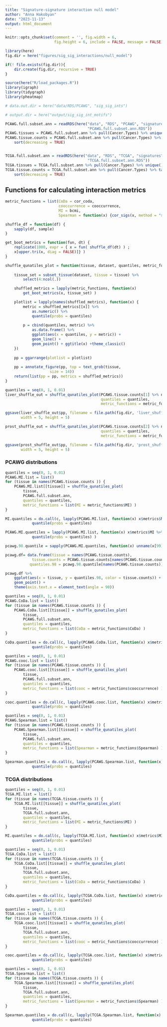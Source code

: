 ```yaml
---
title: "Signature-signature interaction null model"
author: "Anna Hakobyan"
date: "2023-11-13"
output: html_document
---
```


```r
knitr::opts_chunk$set(comment = '', fig.width = 6, 
                      fig.height = 6, include = FALSE, message = FALSE)
```

```r
library(here)
fig.dir = here("figures/sig_sig_interactions/null_model")

if(! file.exists(fig.dir)){
    dir.create(fig.dir, recursive = TRUE)
}

source(here("R/load_packages.R"))
library(igraph)
library(tidygraph)
library(pheatmap)

# data.out.dir = here("data/RDS/PCAWG", "sig_sig_ints")

# output.dir = here("output/sig_sig_int_motifs")
```


```r
PCAWG.full.subset.ann = readRDS(here("data", "RDS", "PCAWG", "signatures",
                                     "PCAWG.full.subset.ann.RDS"))
PCAWG.tissues = PCAWG.full.subset.ann %>% pull(Cancer.Types) %>% unique()
PCAWG.tissue.counts = PCAWG.full.subset.ann %>% pull(Cancer.Types) %>% table() %>% 
    sort(decreasing = TRUE)


TCGA.full.subset.ann = readRDS(here("data", "RDS", "TCGA", "signatures",
                                     "TCGA.full.subset.ann.RDS"))
TCGA.tissues = TCGA.full.subset.ann %>% pull(Cancer.Types) %>% unique()
TCGA.tissue.counts = TCGA.full.subset.ann %>% pull(Cancer.Types) %>% table() %>% 
    sort(decreasing = TRUE)
```

## Functions for calculating interaction metrics

```r
metric_functions = list(CoDa = cor_coda,
                        cooccurrence = cooccurrence,
                        MI = bcmi,
                        Spearman = function(x) {cor_sigs(x, method = "spearman")})

shuffle_df = function(df) {
    sapply(df, sample)   
}

get_boot_metrics = function(fun, dt) {
    replicate(1000, expr = { x = fun( shuffle_df(dt) ) ;
    x[upper.tri(x, diag = FALSE)]} )
}

shuffle_qunatiles_plot = function(tissue, dataset, quantiles, metric_functions) {
    
    tissue_set = subset_tissue(dataset, tissue = tissue) %>% 
        select(4:ncol(.))

    shuffled_metrics = lapply(metric_functions, function(x)
        get_boot_metrics(x, tissue_set) )

    plotlist = lapply(names(shuffled_metrics), function(x) {
        metric = shuffled_metrics[[x]] %>% 
            as.numeric() %>% 
            quantile(probs = quantiles)
        
        p = cbind(quantiles, metric) %>% 
            as.data.frame() %>% 
            ggplot(aes(x = quantiles, y = metric)) + 
            geom_line() + 
            geom_point() + ggtitle(x) +theme_classic() 
    })
    
    pp = ggarrange(plotlist = plotlist)
    
    pp = annotate_figure(pp, top = text_grob(tissue, 
                    size = 14))
    return(list(pp = pp, metrics = shuffled_metrics))
}
```


```r
quantiles = seq(0, 1, 0.01)
liver_shuffle_out = shuffle_qunatiles_plot(PCAWG.tissue.counts[1] %>% names, 
                                           quantiles = quantiles,
                                           metric_functions = metric_functions )

ggsave(liver_shuffle_out$pp, filename = file.path(fig.dir, 'liver_shuffle_metric_outs.pdf'),
       width = 5, height = 5)
```


```r
prost_shuffle_out = shuffle_qunatiles_plot(PCAWG.tissue.counts[2] %>% names, 
                                           quantiles = quantiles,
                                           metric_functions = metric_functions )

ggsave(prost_shuffle_out$pp, filename = file.path(fig.dir, 'prost_shuffle_metric_outs.pdf'),
       width = 5, height = 5)
```

### PCAWG distributions

```r
quantiles = seq(0, 1, 0.01)
PCAWG.MI.list = list()
for (tissue in names(PCAWG.tissue.counts )) {
    PCAWG.MI.list[[tissue]] = shuffle_qunatiles_plot(
        tissue, 
        PCAWG.full.subset.ann,
        quantiles = quantiles,
        metric_functions = list(MI = metric_functions$MI) )
}

MI.quantiles = do.call(c, lapply(PCAWG.MI.list, function(x) x$metrics$MI)) %>% as.numeric() %>% 
            quantile(probs = quantiles)

PCAWG.MI.quantiles = lapply(PCAWG.MI.list, function(x) x$metrics$MI %>% as.numeric() %>% 
            quantile(probs = quantiles) ) 

pcawg.98.quantile = sapply(PCAWG.MI.quantiles, function(x) unname(x[99] )) 

pcawg.df= data.frame(tissue = names(PCAWG.tissue.counts),
            tissue.counts = PCAWG.tissue.counts[names(PCAWG.tissue.counts)] %>% as.numeric(),
           quantiles.98 = pcawg.98.quantile[names(PCAWG.tissue.counts)])

pcawg.df %>%
    ggplot(aes(x = tissue, y = quantiles.98, color = tissue.counts)) + 
    geom_point() + 
    theme(axis.text.x = element_text(angle = 90))


```

```r
quantiles = seq(0, 1, 0.01)
PCAWG.CoDa.list = list()
for (tissue in names(PCAWG.tissue.counts )) {
    PCAWG.CoDa.list[[tissue]] = shuffle_qunatiles_plot(
        tissue, 
        PCAWG.full.subset.ann,
        quantiles = quantiles,
        metric_functions = list(CoDa = metric_functions$CoDa) )
}

CoDa.quantiles = do.call(c, lapply(PCAWG.CoDa.list, function(x) x$metrics$CoDa)) %>% as.numeric() %>% 
            quantile(probs = quantiles)
```


```r
quantiles = seq(0, 1, 0.01)
PCAWG.cooc.list = list()
for (tissue in names(PCAWG.tissue.counts )) {
    PCAWG.cooc.list[[tissue]] = shuffle_qunatiles_plot(
        tissue, 
        PCAWG.full.subset.ann,
        quantiles = quantiles,
        metric_functions = list(cooc = metric_functions$cooccurrence) )
}

cooc.quantiles = do.call(c, lapply(PCAWG.cooc.list, function(x) x$metrics$cooc)) %>% as.numeric() %>% 
            quantile(probs = quantiles)
```


```r
quantiles = seq(0, 1, 0.01)
PCAWG.Spearman.list = list()
for (tissue in names(PCAWG.tissue.counts )) {
    PCAWG.Spearman.list[[tissue]] = shuffle_qunatiles_plot(
        tissue, 
        PCAWG.full.subset.ann,
        quantiles = quantiles,
        metric_functions = list(Spearman = metric_functions$Spearman) )
}

Spearman.quantiles = do.call(c, lapply(PCAWG.Spearman.list, function(x) x$metrics$Spearman)) %>% as.numeric() %>% 
            quantile(probs = quantiles)
```


### TCGA distributions

```r
quantiles = seq(0, 1, 0.01)
TCGA.MI.list = list()
for (tissue in names(TCGA.tissue.counts )) {
    TCGA.MI.list[[tissue]] = shuffle_qunatiles_plot(
        tissue, 
        TCGA.full.subset.ann,
        quantiles = quantiles,
        metric_functions = list(MI = metric_functions$MI) )
}

MI.quantiles = do.call(c, lapply(TCGA.MI.list, function(x) x$metrics$MI)) %>% as.numeric() %>% 
            quantile(probs = quantiles)
```

```r
quantiles = seq(0, 1, 0.01)
TCGA.CoDa.list = list()
for (tissue in names(TCGA.tissue.counts )) {
    TCGA.CoDa.list[[tissue]] = shuffle_qunatiles_plot(
        tissue, 
        TCGA.full.subset.ann,
        quantiles = quantiles,
        metric_functions = list(CoDa = metric_functions$CoDa) )
}

CoDa.quantiles = do.call(c, lapply(TCGA.CoDa.list, function(x) x$metrics$CoDa)) %>% as.numeric() %>% 
            quantile(probs = quantiles)
```


```r
quantiles = seq(0, 1, 0.01)
TCGA.cooc.list = list()
for (tissue in names(TCGA.tissue.counts )) {
    TCGA.cooc.list[[tissue]] = shuffle_qunatiles_plot(
        tissue, 
        TCGA.full.subset.ann,
        quantiles = quantiles,
        metric_functions = list(cooc = metric_functions$cooccurrence) )
}

cooc.quantiles = do.call(c, lapply(TCGA.cooc.list, function(x) x$metrics$cooc)) %>% as.numeric() %>% 
            quantile(probs = quantiles)
```


```r
quantiles = seq(0, 1, 0.01)
TCGA.Spearman.list = list()
for (tissue in names(TCGA.tissue.counts )) {
    TCGA.Spearman.list[[tissue]] = shuffle_qunatiles_plot(
        tissue, 
        TCGA.full.subset.ann,
        quantiles = quantiles,
        metric_functions = list(Spearman = metric_functions$Spearman) )
}

Spearman.quantiles = do.call(c, lapply(TCGA.Spearman.list, function(x) x$metrics$Spearman)) %>% as.numeric() %>% 
            quantile(probs = quantiles)
```

